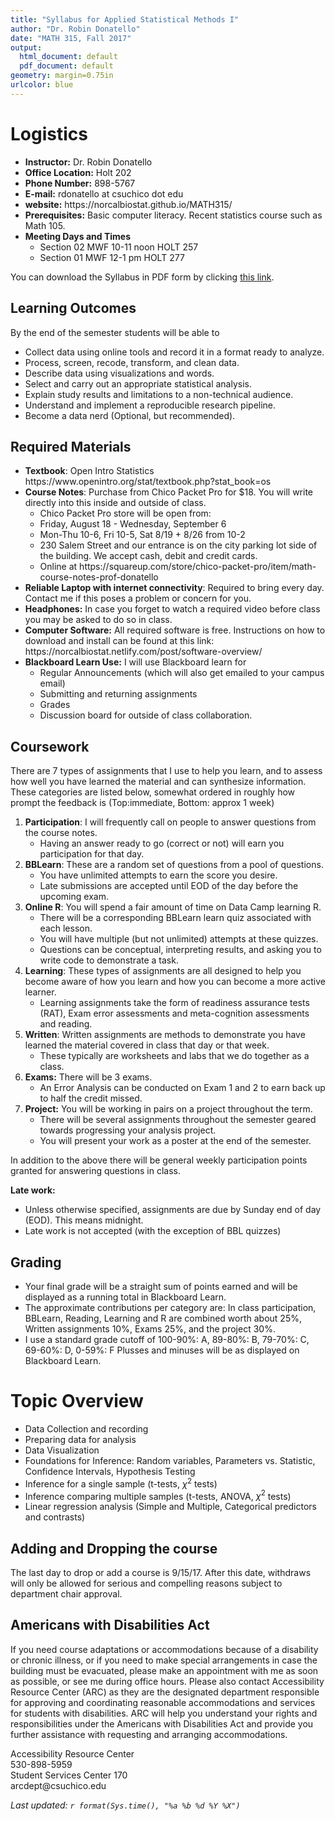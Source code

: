 ```yaml
---
title: "Syllabus for Applied Statistical Methods I"
author: "Dr. Robin Donatello"
date: "MATH 315, Fall 2017"
output:
  html_document: default
  pdf_document: default
geometry: margin=0.75in
urlcolor: blue
---
```


# Logistics
* **Instructor:** Dr. Robin Donatello  
* **Office Location:** Holt 202  
* **Phone Number:** 898-5767  
* **E-mail:** rdonatello at csuchico dot edu   
* **website:** https://norcalbiostat.github.io/MATH315/ 
* **Prerequisites:** Basic computer literacy. Recent statistics course such as Math 105. 
* **Meeting Days and Times** 
    - Section 02 MWF 10-11 noon HOLT 257
    - Section 01 MWF 12-1 pm HOLT 277

    
You can download the Syllabus in PDF form by clicking [this link](syllabus_f17.pdf).


## Learning Outcomes

By the end of the semester students will be able to 

* Collect data using online tools and record it in a format ready to analyze.
* Process, screen, recode, transform, and clean data.
* Describe data using visualizations and words. 
* Select and carry out an appropriate statistical analysis.
* Explain study results and limitations to a non-technical audience. 
* Understand and implement a reproducible research pipeline. 
* Become a data nerd (Optional, but recommended).


## Required Materials

* **Textbook**: Open Intro Statistics https://www.openintro.org/stat/textbook.php?stat_book=os 
* **Course Notes**: Purchase from Chico Packet Pro for $18. You will write directly into this inside and outside of class. 
    - Chico Packet Pro store will be open from: 
    - Friday, August 18 - Wednesday, September 6
    - Mon-Thu 10-6, Fri 10-5, Sat 8/19 + 8/26 from 10-2
    - 230 Salem Street and our entrance is on the city parking lot side of the building. We accept cash, debit and credit cards.
    - Online at https://squareup.com/store/chico-packet-pro/item/math-course-notes-prof-donatello
* **Reliable Laptop with internet connectivity**: Required to bring every day. Contact me if this poses a problem or concern for you. 
* **Headphones:** In case you forget to watch a required video before class you may be asked to do so in class. 
* **Computer Software:** All required software is free. Instructions on how to download and install can be found at this link: https://norcalbiostat.netlify.com/post/software-overview/
* **Blackboard Learn Use:** I will use Blackboard learn for
    - Regular Announcements (which will also get emailed to your campus email)
    - Submitting and returning assignments
    - Grades
    - Discussion board for outside of class collaboration. 


\newpage

## Coursework

There are 7 types of assignments that I use to help you learn, and to assess how well you have
learned the material and can synthesize information. These categories are listed below, somewhat 
ordered in roughly how prompt the feedback is (Top:immediate, Bottom: approx 1 week)

1. **Participation**: I will frequently call on people to answer questions from the course notes. 
    - Having an answer ready to go (correct or not) will earn you participation for that day. 
2. **BBLearn**: These are a random set of questions from a pool of questions. 
    - You have unlimited attempts to earn the score you desire. 
    - Late submissions are accepted until EOD of the day before the upcoming exam. 
3. **Online R**: You will spend a fair amount of time on Data Camp learning R. 
    - There will be a corresponding BBLearn learn quiz associated with each lesson. 
    - You will have multiple (but not unlimited) attempts at these quizzes. 
    - Questions can be conceptual, interpreting results, and asking you to write code to demonstrate a task. 
4. **Learning**: These types of assignments are all designed to help you become aware of how you learn 
    and how you can become a more active learner. 
    - Learning assignments take the form of readiness assurance tests (RAT), Exam error assessments and meta-cognition assessments and reading. 
5. **Written**: Written assignments are methods to demonstrate you have learned the material covered in class that day or that week. 
    - These typically are worksheets and labs that we do together as a class. 
6. **Exams:** There will be 3 exams. 
    - An Error Analysis can be conducted on Exam 1 and 2 to earn back up to half the credit missed. 
7. **Project:** You will be working in pairs on a project throughout the term. 
    - There will be several assignments throughout the semester geared towards progressing your analysis project. 
    - You will present your work as a poster at the end of the semester. 
    

In addition to the above there will be general weekly participation points granted for answering questions in class. 

**Late work:** 

* Unless otherwise specified, assignments are due by Sunday end of day (EOD). This means midnight. 
* Late work is not accepted (with the exception of BBL quizzes)
 
 
## Grading

* Your final grade will be a straight sum of points earned and will be displayed as a running total in Blackboard Learn. 
* The approximate contributions per category are: In class participation, BBLearn, Reading, Learning and R are combined worth about 25\%, Written assignments 10\%, Exams 25\%, and the project 30\%. 
* I use a standard grade cutoff of 100-90\%: A, 89-80\%: B, 79-70\%: C, 69-60\%: D, 0-59\%: F Plusses and minuses will be as displayed on Blackboard Learn. 

# Topic Overview

* Data Collection and recording
* Preparing data for analysis
* Data Visualization
* Foundations for Inference: Random variables, Parameters vs. Statistic, Confidence Intervals, Hypothesis Testing
* Inference for a single sample (t-tests, $\chi^{2}$ tests)
* Inference comparing multiple samples (t-tests, ANOVA, $\chi^{2}$ tests)
* Linear regression analysis (Simple and Multiple, Categorical predictors and contrasts)


## Adding and Dropping the course
The last day to drop or add a course is 9/15/17. After this date, withdraws will only be allowed for serious and compelling reasons subject to department chair approval.

## Americans with Disabilities Act
If you need course adaptations or accommodations because of a disability or chronic illness,  or if you need to make special arrangements in case the building must be evacuated, please make an appointment with me as soon as possible, or see me during office hours. Please also contact Accessibility Resource Center (ARC) as they are the designated department responsible for approving and coordinating reasonable accommodations and services for students with disabilities. ARC will help you understand your rights and responsibilities under the Americans with Disabilities Act and provide you further assistance with requesting and arranging accommodations.

Accessibility Resource Center  
530-898-5959   
Student Services Center 170  
arcdept@csuchico.edu  




_Last updated: `r format(Sys.time(), "%a %b %d %Y %X")`_

